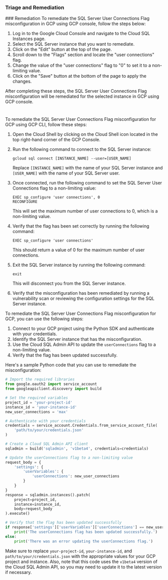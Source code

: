 
### Triage and Remediation
<Tabs>
<Tab title='Remediation'>
### Remediation

<AccordionGroup>
<Accordion title='Using Console' defaultOpen='true'>
To remediate the SQL Server User Connections Flag misconfiguration in GCP using GCP console, follow the steps below:

1. Log in to the Google Cloud Console and navigate to the Cloud SQL Instances page.
2. Select the SQL Server instance that you want to remediate.
3. Click on the "Edit" button at the top of the page.
4. Scroll down to the "Flags" section and locate the "user connections" flag.
5. Change the value of the "user connections" flag to "0" to set it to a non-limiting value.
6. Click on the "Save" button at the bottom of the page to apply the changes.

After completing these steps, the SQL Server User Connections Flag misconfiguration will be remediated for the selected instance in GCP using GCP console.

#
</Accordion>

<Accordion title='Using CLI'>
To remediate the SQL Server User Connections Flag misconfiguration for GCP using GCP CLI, follow these steps:

1. Open the Cloud Shell by clicking on the Cloud Shell icon located in the top right-hand corner of the GCP Console.

2. Run the following command to connect to the SQL Server instance:

   ```
   gcloud sql connect [INSTANCE_NAME] --user=[USER_NAME]
   ```

   Replace `[INSTANCE_NAME]` with the name of your SQL Server instance and `[USER_NAME]` with the name of your SQL Server user.

3. Once connected, run the following command to set the SQL Server User Connections flag to a non-limiting value:

   ```
   EXEC sp_configure 'user connections', 0
   RECONFIGURE
   ```

   This will set the maximum number of user connections to 0, which is a non-limiting value.

4. Verify that the flag has been set correctly by running the following command:

   ```
   EXEC sp_configure 'user connections'
   ```

   This should return a value of 0 for the maximum number of user connections.

5. Exit the SQL Server instance by running the following command:

   ```
   exit
   ```

   This will disconnect you from the SQL Server instance.

6. Verify that the misconfiguration has been remediated by running a vulnerability scan or reviewing the configuration settings for the SQL Server instance.
</Accordion>

<Accordion title='Using Python'>
To remediate the SQL Server User Connections Flag misconfiguration for GCP, you can use the following steps:

1. Connect to your GCP project using the Python SDK and authenticate with your credentials.
2. Identify the SQL Server instance that has the misconfiguration.
3. Use the Cloud SQL Admin API to update the `userConnections` flag to a non-limiting value.
4. Verify that the flag has been updated successfully.

Here's a sample Python code that you can use to remediate the misconfiguration:

```python
# Import the required libraries
from google.oauth2 import service_account
from googleapiclient.discovery import build

# Set the required variables
project_id = 'your-project-id'
instance_id = 'your-instance-id'
new_user_connections = 'max'

# Authenticate with your credentials
credentials = service_account.Credentials.from_service_account_file(
    'path/to/your/credentials.json'
)

# Create a Cloud SQL Admin API client
sqladmin = build('sqladmin', 'v1beta4', credentials=credentials)

# Update the userConnections flag to a non-limiting value
request_body = {
    'settings': {
        'userVariables': {
            'userConnections': new_user_connections
        }
    }
}
response = sqladmin.instances().patch(
    project=project_id,
    instance=instance_id,
    body=request_body
).execute()

# Verify that the flag has been updated successfully
if response['settings']['userVariables']['userConnections'] == new_user_connections:
    print('The userConnections flag has been updated successfully.')
else:
    print('There was an error updating the userConnections flag.')
```

Make sure to replace `your-project-id`, `your-instance-id`, and `path/to/your/credentials.json` with the appropriate values for your GCP project and instance. Also, note that this code uses the `v1beta4` version of the Cloud SQL Admin API, so you may need to update it to the latest version if necessary.
</Accordion>

</AccordionGroup>
</Tab>
</Tabs>
